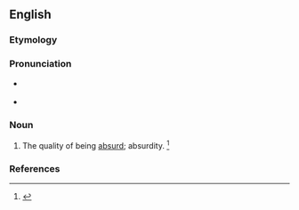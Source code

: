 ==English==

===Etymology===
{{suffix|absurd|ness|lang=en}}

===Pronunciation===
* {{a|RP}} {{IPA|/əbˈsɜːd.nəs/|lang=en}}
* {{a|US}} {{IPA|/æbˈsɝd.nəs/|/æbˈzɝd.nəs/|/əbˈsɝd.nəs/|/əbˈzɝd.nəs/|lang=en}}

===Noun===
{{en-noun|~|es}}

# {{lb|en|rare}} The quality of being [[absurd]]; absurdity. {{defdate|First attested in the mid 16<sup>th</sup> century.}}<ref name=SOED>{{R:SOED5|page=10}}</ref>

===References===
<references/>